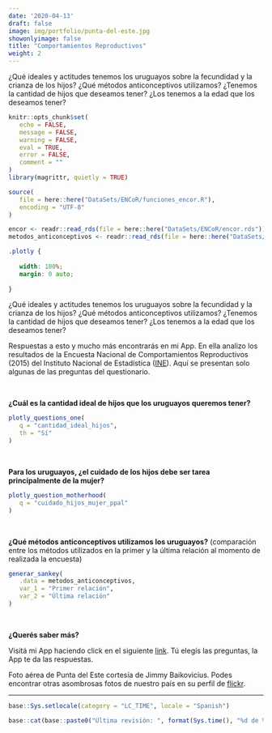 ```yaml
---
date: '2020-04-13'
draft: false
image: img/portfolio/punta-del-este.jpg
showonlyimage: false
title: "Comportamientos Reproductivos"
weight: 2
---
```


¿Qué ideales y actitudes tenemos los uruguayos sobre la fecundidad y la crianza de los hijos? ¿Qué métodos anticonceptivos utilizamos? ¿Tenemos la cantidad de hijos que deseamos tener? ¿Los tenemos a la edad que los deseamos tener?

<!--more-->

```r
knitr::opts_chunk$set(
   echo = FALSE,
   message = FALSE,
   warning = FALSE,
   eval = TRUE,
   error = FALSE,
   comment = ""
)
library(magrittr, quietly = TRUE)
```

```r
source(
   file = here::here("DataSets/ENCoR/funciones_encor.R"),
   encoding = "UTF-8"
)
```

```r
encor <- readr::read_rds(file = here::here("DataSets/ENCoR/encor.rds"))
metodos_anticonceptivos <- readr::read_rds(file = here::here("DataSets/ENCoR/metodos_anticonceptivos.rds"))
```

```css
.plotly {
   
   width: 100%;
   margin: 0 auto;
   
}
```

¿Qué ideales y actitudes tenemos los uruguayos sobre la fecundidad y la crianza de los hijos? ¿Qué métodos anticonceptivos utilizamos? ¿Tenemos la cantidad de hijos que deseamos tener? ¿Los tenemos a la edad que los deseamos tener?

Respuestas a esto y mucho más encontrarás en mi App. En ella analizo los resultados de la Encuesta Nacional de Comportamientos Reproductivos (2015) del Instituto Nacional de Estadística ([INE](http://www.ine.gub.uy/)). Aquí se presentan solo algunas de las preguntas del questionario.

<br>

**¿Cuál es la cantidad ideal de hijos que los uruguayos queremos tener?**

```r
plotly_questions_one(
   q = "cantidad_ideal_hijos",
   th = "Sí"
)
```

<br>

**Para los uruguayos, ¿el cuidado de los hijos debe ser tarea principalmente de la mujer?**

```r
plotly_question_motherhood(
   q = "cuidado_hijos_mujer_ppal"
)
```

<br>

**¿Qué métodos anticonceptivos utilizamos los uruguayos?** (comparación entre los métodos utilizados en la primer y la última relación al momento de realizada la encuesta)

```r
generar_sankey(
   .data = metodos_anticonceptivos,
   var_1 = "Primer relación",
   var_2 = "Última relación"
)
```

<br>

**¿Querés saber más?**

Visitá mi App haciendo click en el siguiente [link](https://daczarne.shinyapps.io/AppENCoR/). Tú elegís las preguntas, la App te da las respuestas.

Foto aérea de Punta del Este cortesía de Jimmy Baikovicius. Podes encontrar otras asombrosas fotos de nuestro país en su perfil de [flickr](https://www.flickr.com/photos/jikatu/).

***

```r
base::Sys.setlocale(category = "LC_TIME", locale = "Spanish")
```

```r
base::cat(base::paste0("Última revisión: ", format(Sys.time(), "%d de %B de %Y")))
```
